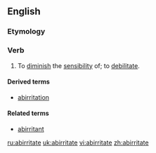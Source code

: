 ==English==

===Etymology===
{{prefix|ab|irritate}}

===Verb===
{{en-verb|abirritat|ing}}

# {{transitive|medicine}} To [[diminish]] the [[sensibility]] of; to [[debilitate]].

====Derived terms====
*[[abirritation]]

====Related terms====
*[[abirritant]]

[[ru:abirritate]]
[[uk:abirritate]]
[[vi:abirritate]]
[[zh:abirritate]]
